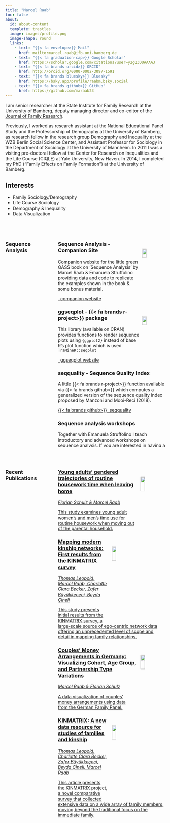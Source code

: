 ```yaml
---
title: "Marcel Raab"
toc: false
about:
  id: about-content
  template: trestles
  image: images/profile.png
  image-shape: round
  links:
    - text: "{{< fa envelope>}} Mail"
      href: mailto:marcel.raab@ifb.uni-bamberg.de
    - text: "{{< fa graduation-cap>}} Google Scholar"
      href: https://scholar.google.com/citations?user=y2gQ3DUAAAAJ
    - text: "{{< fa brands orcid>}} ORCID"
      href: http://orcid.org/0000-0002-3097-1591
    - text: "{{< fa brands bluesky>}} Bluesky"
      href: https://bsky.app/profile/raabm.bsky.social
    - text: "{{< fa brands github>}} GitHub"
      href: https://github.com/maraab23 
---
```


:::{#about-content}

I am senior researcher at the State Institute for Family Research at the University of Bamberg, deputy managing director and co-editor of the [Journal of Family Research](https://ubp.uni-bamberg.de/jfr/index.php/jfr).

Previously, I worked as research assistant at the National Educational Panel Study and the Professorship of Demography at the University of Bamberg, as research fellow in the research group Demography and Inequality at the WZB Berlin Social Science Center, and Assistant Professor for Sociology in the Department of Sociology at the University of Mannheim. In 2011 I was a visiting pre-doctoral fellow at the Center for Research on Inequalities and the Life Course (CIQLE) at Yale University, New Haven. In 2014, I completed my PhD ("Family Effects on Family Formation") at the University of Bamberg.

## Interests

- Family Sociology/Demography
- Life Course Sociology
- Demography & Inequality
- Data Visualization 

<br>

::: 

###

:::::: {.column-screen .gray-background}

::::: {.column-page-body .columns}

:::: {.column width="30%"}
### Sequence Analysis {#sequence-analysis}
::::

:::: {.column width="70%"}

::: {.card}
<div>
<img src="https://sa-book.github.io/images/QASS.png" align="right" width="20%"  style="padding: 5px; padding-top: 25px;">

### Sequence Analysis - Companion Site
Companion website for the little green QASS book on ‘Sequence Analysis’ by Marcel Raab & Emanuela Struffolino providing data and code to replicate the examples shown in the book & some bonus material.

<a href="https://sa-book.github.io/" class="btn btn-primary"><i class="fa-solid fa-link"></i>&nbsp;&nbsp;companion website</a>

</div>
:::

::: {.card}

<div>
<img src="https://github.com/maraab23/ggseqplot/raw/main/man/figures/logo.png" align="right" width="20%"  style="padding: 5px; padding-top: 25px;">

### ggseqplot - {{< fa brands r-project>}} package
This library (available on CRAN) provides functions to render sequence plots using `{ggplot2}` instead of base R’s plot function which is used `TraMineR::seqplot`

<a href="https://maraab23.github.io/ggseqplot/" class="btn btn-primary"><i class="fa-solid fa-link"></i>&nbsp;&nbsp;ggseqplot website</a>

</div>
:::

::: {.card}

### seqquality - Sequence Quality Index
A little {{< fa brands r-project>}} function available via {{< fa brands github>}} which computes a generalized version of the sequence quality index proposed by Manzoni and Mooi-Reci (2018).

[{{< fa brands github>}}&nbsp;&nbsp;seqquality](https://github.com/maraab23/seqquality){.btn .btn-primary}
:::

::: {.card}

### Sequence analysis workshops
Together with Emanuela Struffolino I teach introductory and advanced workshops on sequence analysis. If you are interested in having a workshop at your institution drop us a mail. 

:::

::::

:::::

::::::

<br>

::::: {.column-page-body .columns}

:::: {.column width="30%"}
### Recent Publications {#publications}
::::

:::: {.column width="70%"}

::: {.card}
<a href="publications/Schulz2024/schulz2024.html" class="card-link">
<div>
<img src="/images/JMF.jpg" align="right" width="20%"  style="padding: 10px; padding-top: 25px;">

### Young adults' gendered trajectories of routine housework time when leaving home
*Florian Schulz & Marcel Raab*

This study examines young adult women’s and men’s time use for routine housework when moving out of the parental household.
</div>
</a>
:::



::: {.card}
<a href="publications/Leopold2024a/leopold2024a.html" class="card-link">
<div>
<img src="/images/JMF.jpg" align="right" width="20%"  style="padding: 10px; padding-top: 25px;">

### Mapping modern kinship networks: First results from the KINMATRIX survey
*Thomas Leopold, Marcel Raab, Charlotte Clara Becker, Zafer Büyükkeçeci, Beyda Çineli*

This study presents initial results from the KINMATRIX survey, a large-scale source of ego-centric network data offering an unprecedented level of scope and detail in mapping family relationships.
</div>
</a>
:::


::: {.card}
<a href="publications/Raab2024/raab2024.html" class="card-link">
<div>
<img src="/images/Socius.jpg" align="right" width="20%"  style="padding: 10px; padding-top: 25px;">

### Couples’ Money Arrangements in Germany: Visualizing Cohort, Age Group, and Partnership Type Variations
*Marcel Raab & Florian Schulz*

A data visualization of couples' money arrangements using data from the German Family Panel.  
</div>
</a>
:::


::: {.card}
<a href="publications/Leopold2024/leopold2024.html" class="card-link">
<div>
<img src="/images/DR.png" align="right" width="20%"  style="padding: 10px; padding-top: 25px;">

### KINMATRIX: A new data resource for studies of families and kinship
*Thomas Leopold, Charlotte Clara Becker, Zafer Büyükkeçeci, Beyda Çineli, Marcel Raab*

This article presents the KINMATRIX project, a novel comparative survey that collected extensive data on a wide array of family members, moving beyond the traditional focus on the immediate family. 
</div>
</a>
:::


::: {.card}
<a href="publications/Liao2022/liao2022.html" class="card-link">
<div>
<img src="/images/SSR.jpg" align="right" width="20%"  style="padding: 10px; padding-top: 25px;">

### Sequence analysis: its past, present, and future
*Tim F.Liao, Danilo Bolano, Christian Brzinsky-Fay, Benjamin Cornwell, Anette E. Fasang, Satu Helske, Raffaella Piccarreta, Marcel Raab, Gilbert Ritschard, Emanuela Struffolino, Matthias Studer*

The paper provides a thorough review of the methodological developments in SA and reflections on some future directions of SA. 
</div>
</a>
:::

<a href="publications.html"></i><i class="bi bi-arrow-right-circle-fill"></i>&nbsp;&nbsp;SEE ALL PUBLICATIONS </a>

::::

:::::


